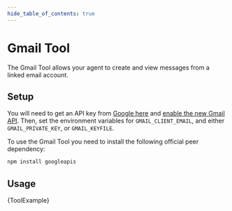```yaml
---
hide_table_of_contents: true
---
```



# Gmail Tool

The Gmail Tool allows your agent to create and view messages from a linked email account.

## Setup

You will need to get an API key from [Google here](https://developers.google.com/gmail/api/guides)
and [enable the new Gmail API](https://console.cloud.google.com/apis/library/gmail.googleapis.com). 
Then, set the environment variables for `GMAIL_CLIENT_EMAIL`, and either `GMAIL_PRIVATE_KEY`, or `GMAIL_KEYFILE`.

To use the Gmail Tool you need to install the following official peer dependency:

```bash npm2yarn
npm install googleapis
```

## Usage


<CodeBlock language="typescript">{ToolExample}</CodeBlock>
